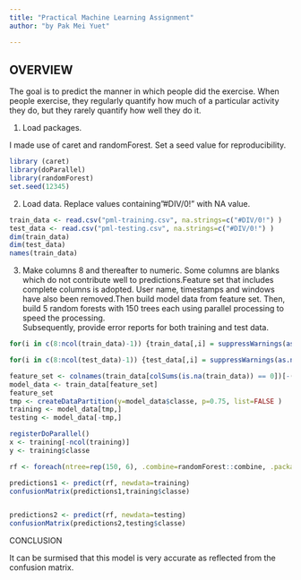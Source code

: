 ---
title: "Practical Machine Learning Assignment"
author: "by Pak Mei Yuet"

---

OVERVIEW
---
The goal is to predict the manner in which people did the exercise. When people exercise, they regularly quantify how much of a particular activity they do, but they rarely quantify how well they do it.

1. Load packages.

I made use of caret and randomForest. Set a seed value for reproducibility.
```{r, echo=TRUE}
library (caret)
library(doParallel)
library(randomForest)
set.seed(12345)
```

2. Load data. 
 Replace values containing"#DIV/0!" with NA value.
```{r, echo=TRUE}
train_data <- read.csv("pml-training.csv", na.strings=c("#DIV/0!") )
test_data <- read.csv("pml-testing.csv", na.strings=c("#DIV/0!") )
dim(train_data)
dim(test_data)
names(train_data)
```

3. Make columns 8 and thereafter to numeric. Some columns are blanks which do not contribute well to predictions.Feature set that includes complete columns is adopted. User name, timestamps and windows have also been removed.Then build model data from feature set. 
Then, build 5 random forests with 150 trees each using parallel processing to speed the processing.  
Subsequently, provide error reports for both training and test data.

```{r, echo=TRUE}
for(i in c(8:ncol(train_data)-1)) {train_data[,i] = suppressWarnings(as.numeric(as.character(train_data[,i])))}

for(i in c(8:ncol(test_data)-1)) {test_data[,i] = suppressWarnings(as.numeric(as.character(test_data[,i])))}

feature_set <- colnames(train_data[colSums(is.na(train_data)) == 0])[-(1:7)]
model_data <- train_data[feature_set]
feature_set 
tmp <- createDataPartition(y=model_data$classe, p=0.75, list=FALSE )
training <- model_data[tmp,]
testing <- model_data[-tmp,]

registerDoParallel()
x <- training[-ncol(training)]
y <- training$classe

rf <- foreach(ntree=rep(150, 6), .combine=randomForest::combine, .packages='randomForest') %dopar% {randomForest(x, y, ntree=ntree)}

predictions1 <- predict(rf, newdata=training)
confusionMatrix(predictions1,training$classe)


predictions2 <- predict(rf, newdata=testing)
confusionMatrix(predictions2,testing$classe)
```

CONCLUSION

It can be surmised that this model is very accurate as reflected from the confusion matrix. 

